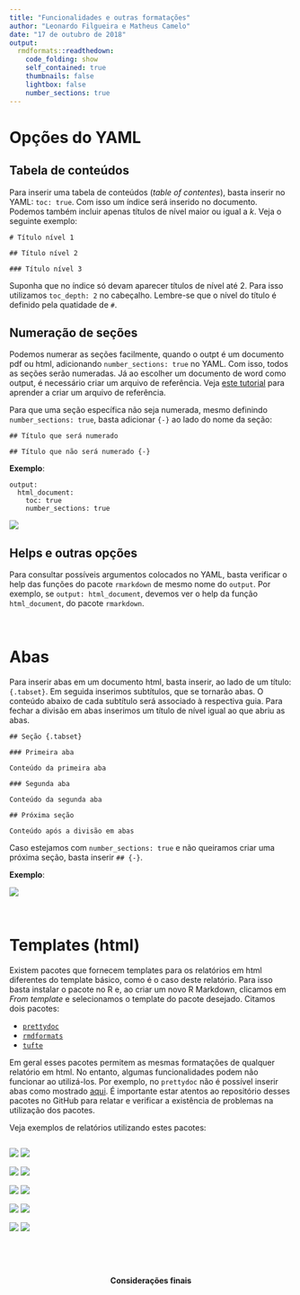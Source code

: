 ```yaml
---
title: "Funcionalidades e outras formatações"
author: "Leonardo Filgueira e Matheus Camelo"
date: "17 de outubro de 2018"
output:
  rmdformats::readthedown:
    code_folding: show
    self_contained: true
    thumbnails: false
    lightbox: false
    number_sections: true
---
```


<style>
  .col2 {
    columns: 2 200px;         /* number of columns and width in pixels*/
    -webkit-columns: 2 200px; /* chrome, safari */
    -moz-columns: 2 200px;    /* firefox */
  }
  .col3 {
    columns: 3 100px;
    -webkit-columns: 3 100px;
    -moz-columns: 3 100px;
  }
</style>


# Opções do YAML

## Tabela de conteúdos {-}

Para inserir uma tabela de conteúdos (*table of contentes*), basta inserir no YAML: `toc: true`. Com isso um índice será inserido no documento. Podemos também incluir apenas títulos de nível maior ou igual a $k$. Veja o seguinte exemplo:

```
# Título nível 1

## Título nível 2

### Título nível 3
```

Suponha que no índice só devam aparecer títulos de nível até 
2. Para isso utilizamos `toc_depth: 2` no cabeçalho. Lembre-se que o nível do título é definido pela quatidade de `#`.

## Numeração de seções {-}

Podemos numerar as seções facilmente, quando o outpt é um documento pdf ou html, adicionando `number_sections: true` no YAML. Com isso, todos as seções serão numeradas. Já ao escolher um documento de word como output, é necessário criar um arquivo de referência. Veja [este tutorial](word_referencia.html) para aprender a criar um arquivo de referência.

Para que uma seção específica não seja numerada, mesmo definindo `number_sections: true`, basta adicionar `{-}` ao lado do nome da seção:

```
## Título que será numerado

## Título que não será numerado {-}
```

**Exemplo**:

```
output:
  html_document:
    toc: true
    number_sections: true
```
![](opcoes_yaml.png)



## Helps e outras opções {-}

Para consultar possíveis argumentos colocados no YAML, basta verificar o help das funções do pacote `rmarkdown` de mesmo nome do `output`. Por exemplo, se `output: html_document`, devemos ver o help da função `html_document`, do pacote `rmarkdown`.

&nbsp;


# Abas {#abas}

Para inserir abas em um documento html, basta inserir, ao lado de um título: `{.tabset}`. Em seguida inserimos subtítulos, que se tornarão abas. O conteúdo abaixo de cada subtítulo será associado à respectiva guia. Para fechar a divisão em abas inserimos um título de nível igual ao que abriu as abas.

```
## Seção {.tabset}

### Primeira aba

Conteúdo da primeira aba

### Segunda aba

Conteúdo da segunda aba

## Próxima seção

Conteúdo após a divisão em abas
```

Caso estejamos com `number_sections: true` e não queiramos criar uma próxima seção, basta inserir `## {-}`.

**Exemplo**:

![](abas2.png)

&nbsp;

# Templates (html)

Existem pacotes que fornecem templates para os relatórios em html diferentes do template básico, como é o caso deste relatório. Para isso basta instalar o pacote no R e, ao criar um novo R Markdown, clicamos em *From template* e selecionamos o template do pacote desejado. Citamos dois pacotes:

- [`prettydoc`](http://yixuan.cos.name/prettydoc/)
- [`rmdformats`](https://github.com/juba/rmdformats)
- [`tufte`](https://github.com/rstudio/tufte)

Em geral esses pacotes permitem as mesmas formatações de qualquer relatório em html. No entanto, algumas funcionalidades podem não funcionar ao utilizá-los. Por exemplo, no `prettydoc` não é possível inserir abas como mostrado [aqui](#abas). É importante estar atentos ao repositório desses pacotes no GitHub para relatar e verificar a existência de problemas na utilização dos pacotes.

Veja exemplos de relatórios utilizando estes pacotes:

<div class="col2">
[![](temp_img/architect.png)](http://yixuan.cos.name/prettydoc/architect.html)
[![](temp_img/cayman.png)](http://yixuan.cos.name/prettydoc/cayman.html)
</div>

<div class="col2">
[![](temp_img/hpstr.png)](http://yixuan.cos.name/prettydoc/hpstr.html)
[![](temp_img/leonids.png)](http://yixuan.cos.name/prettydoc/leonids.html)
</div>

<div class="col2">
[![](temp_img/tactile.png)](http://yixuan.cos.name/prettydoc/tactile.html)
[![](temp_img/material.png)](https://cdn.rawgit.com/juba/rmdformats/master/resources/examples/material/material.html)
</div>

<div class="col2">
[![](temp_img/readthedown.png)](https://cdn.rawgit.com/juba/rmdformats/master/resources/examples/readthedown/readthedown.html)
[![](temp_img/clean.png)](https://cdn.rawgit.com/juba/rmdformats/master/resources/examples/html_clean/html_clean_sample.html)
</div>

<div class="col2">
[![](temp_img/docco.png)](https://cdn.rawgit.com/juba/rmdformats/master/resources/examples/html_docco/html_docco_sample.html)
[![](temp_img/tufte.png)](https://rstudio.github.io/tufte/)
</div>

&nbsp;

&nbsp;

<center>

**Considerações finais**

</center>


&nbsp;

&nbsp;






